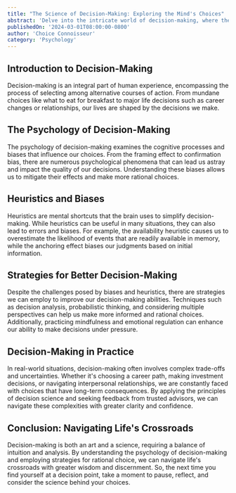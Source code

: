 ```yaml
---
title: "The Science of Decision-Making: Exploring the Mind's Choices"
abstract: 'Delve into the intricate world of decision-making, where the mind navigates through a maze of options to arrive at choices that shape our lives. Explore the cognitive processes, biases, and heuristics that influence our decisions, and uncover strategies for making more informed and rational choices. From simple everyday decisions to complex life-altering ones, gain insights into the science behind decision-making and empower yourself to navigate the complexities of choice with clarity and confidence.'
publishedOn: '2024-03-01T08:00:00-0800'
author: 'Choice Connoisseur'
category: 'Psychology'
---
```


## Introduction to Decision-Making

Decision-making is an integral part of human experience, encompassing the process of selecting among alternative courses of action. From mundane choices like what to eat for breakfast to major life decisions such as career changes or relationships, our lives are shaped by the decisions we make.

## The Psychology of Decision-Making

The psychology of decision-making examines the cognitive processes and biases that influence our choices. From the framing effect to confirmation bias, there are numerous psychological phenomena that can lead us astray and impact the quality of our decisions. Understanding these biases allows us to mitigate their effects and make more rational choices.

## Heuristics and Biases

Heuristics are mental shortcuts that the brain uses to simplify decision-making. While heuristics can be useful in many situations, they can also lead to errors and biases. For example, the availability heuristic causes us to overestimate the likelihood of events that are readily available in memory, while the anchoring effect biases our judgments based on initial information.

## Strategies for Better Decision-Making

Despite the challenges posed by biases and heuristics, there are strategies we can employ to improve our decision-making abilities. Techniques such as decision analysis, probabilistic thinking, and considering multiple perspectives can help us make more informed and rational choices. Additionally, practicing mindfulness and emotional regulation can enhance our ability to make decisions under pressure.

## Decision-Making in Practice

In real-world situations, decision-making often involves complex trade-offs and uncertainties. Whether it's choosing a career path, making investment decisions, or navigating interpersonal relationships, we are constantly faced with choices that have long-term consequences. By applying the principles of decision science and seeking feedback from trusted advisors, we can navigate these complexities with greater clarity and confidence.

## Conclusion: Navigating Life's Crossroads

Decision-making is both an art and a science, requiring a balance of intuition and analysis. By understanding the psychology of decision-making and employing strategies for rational choice, we can navigate life's crossroads with greater wisdom and discernment. So, the next time you find yourself at a decision point, take a moment to pause, reflect, and consider the science behind your choices.
